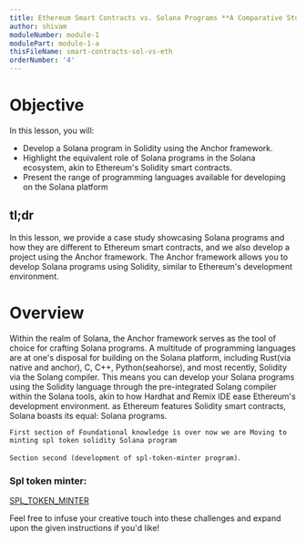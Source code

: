 ```yaml
---
title: Ethereum Smart Contracts vs. Solana Programs **A Comparative Study**
author: shivam
moduleNumber: module-1
modulePart: module-1-a
thisFileName: smart-contracts-sol-vs-eth
orderNumber: '4'
---
```


# Objective

In this lesson, you will:

- Develop a Solana program in Solidity using the Anchor framework.
- Highlight the equivalent role of Solana programs in the Solana ecosystem, akin to Ethereum's Solidity smart contracts.
- Present the range of programming languages available for developing on the Solana platform

## tl;dr

In this lesson, we provide a case study showcasing Solana programs and how they are different to Ethereum smart contracts, and we also develop a project using the Anchor framework. The Anchor framework allows you to develop Solana programs using Solidity, similar to Ethereum's development environment.

# Overview

Within the realm of Solana, the Anchor framework serves as the tool of choice for crafting Solana programs. A multitude of programming languages are at one's disposal for building on the Solana platform, including Rust(via native and anchor), C, C++, Python(seahorse), and most recently, Solidity via the Solang compiler. This means you can develop your Solana programs using the Solidity language through the pre-integrated Solang compiler within the Solana tools, akin to how Hardhat and Remix IDE ease Ethereum's development environment. as Ethereum features Solidity smart contracts, Solana boasts its equal: Solana programs.

`First section of Foundational knowledge is over now we are Moving to minting spl token solidity Solana program`

`Section second (development of spl-token-minter program)`.

### Spl token minter:

[SPL_TOKEN_MINTER](https://dev.to/shivamsspirit/minting-fungible-tokens-in-solana-using-solidity-solang-programming-languagepart-2-4lbc)

Feel free to infuse your creative touch into these challenges and expand upon the given instructions if you'd like!